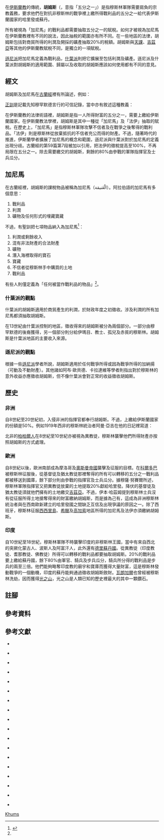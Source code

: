 {{for|利比亞的城鎮|胡姆斯}}
{{伊斯蘭教法學 |經濟}}

在[[伊斯蘭教|伊斯蘭教]]的傳統，'''胡姆斯'''（{{lang-ar|خمس}}，意指「五分之一」）是指穆斯林軍隊需要肩負的宗教義務，要求他們在對抗非穆斯林的戰爭裡上繳所得戰利品的五分之一給代表伊斯蘭國家的哈里發或蘇丹{{cfn|Hiro|y=1989|p=147}}。

所有被視為「加尼馬」的戰利品都需要抽取五分之一的賦稅。如何才被視為加尼馬在伊斯蘭教裡有不同的說法，因此抽稅的範圍亦有所不同。在一些地區的法律，胡姆斯包括對商貿所得的利潤及開採的礦產抽取20%的稅額{{cfn|Tusi|y=2008|p=148}}。胡姆斯與[[天課|天課]]、[[吉茲亞|吉茲亞]]等其他的伊斯蘭教賦稅不同，是獨立的一項賦稅。

[[遜尼派|遜尼派]]把加尼馬定義為戰利品，[[什葉派|什葉派]]則把它擴展至包括利潤及礦產{{cfn|Sachedina|y=1980|pp=275-289}}。遜尼派及什葉派對胡姆斯的適用範圍、歸屬以及收取的胡姆斯應該如何使用都有不同的意見{{cfn|McGee|y=2011|p=183}}。

== 經文 ==

胡姆斯及加尼馬在[[古蘭經|古蘭經]]裡有所論述，例如：

{{quotation|他們問你戰利品（應該歸誰），你說：「戰利品應該歸真主和使者，你們應該敬畏真主，應該調停你們的紛爭，應當服從真主及其使者，如果你們是信士。」|《[[古蘭經|古蘭經]]》 8：1{{cfn|馬堅|y=1981|p=131}}}}

{{quotation|你告訴不信道的人們：如果他們停止戰爭，那末，他們以往的罪惡將蒙赦宥；如果他們執迷不悟，那末，古人的常道已經逝去了。你們要與他們戰鬥，直到迫害消除，一切宗教全為真主；如果他們停戰，那末，真主確是明察他們的行為的……你們應當知道：你們所獲得的戰利品，無論是甚麼，都應當以五分之一歸真主、使者、至親、孤兒、赤貧、旅客，如果你們確信真主和兩軍交鋒而真偽判分之日，我所啟示我的僕人的迹象。真主對萬事確是全能的。|《[[古蘭經|古蘭經]]》 8：38－41{{cfn|馬堅|y=1981|p=134}}}}

[[聖訓術語|正訓]]是記載先知穆罕默德言行的可信記錄，當中亦有敘述這種教義：

{{quotation|伊本·阿拔斯轉述：阿卜杜·蓋斯部族的代表團來覲見使者，說：「主的使者啊！我們是從拉比阿部族來的。在我們和你之間有穆達爾部族的逆徒隔着，因此我們只能在禁月中才能夠來見你。請你給我們一些指導吧！我們持守之，並教給沒來到來的那些人。」使者說：「我命令你們四件事，禁止你們四件事。我命令你們：信仰主，即見證萬物非主，唯有主（使者說時還彎了一下手指）；履行拜功；完納天課；封賴買丹月的齋，並把獲得的戰利品中的五分之一交予主……」|《[[布哈里聖訓|布哈里聖訓]]》 4：53：327<ref group="參">{{cite web|url=http://islamhk.com/Bukhari_Online/Bukhari_Online.aspx|title=五分之一制|last=康有璽|publisher=Islamhk|language=zh-hans|accessdate=4 May 2015|archive-url=https://web.archive.org/web/20150503043225/http://islamhk.com/Bukhari_Online/Bukhari_Online.aspx|archive-date=2015-05-03|dead-url=yes}}</ref>}}

{{quotation|當安拉使者委派任何人作為軍隊的首領或隊長的時候，他會特別告誡他們要敬畏真主，並善待與他們一起並肩作戰的穆斯林。他說：以安拉之名及安拉之道戰鬥，與不信安拉的人們戰鬥，發動聖戰，不要侵吞戰利品、不要背棄諾言、不要殘害屍體、不要殺害兒童。當你遇到信仰多神教的敵人，請他們做三件事。如果他們做到其中一件事，請你接納並保持克制，不要傷害他們。請他們信仰伊斯蘭教，如果他們應允，接納他們，不要與他們戰鬥，然後請他們遷移到穆斯林的地方，告訴他們如果他們照辦，他們可以享有穆斯林的所有權利和義務。如果他們不願意遷移，他們就是貝都因穆斯林，就像其他穆斯林一樣都是安拉的信徒，但他們不會分得戰利品或法伊，除非他們與穆斯林一起與不信者作戰。如果他們拒不信仰伊斯蘭教，向他們徵收吉茲亞，如果他們同意，請接納，不要動手。如果他們拒絕，向安拉請求幫助，與他們戰鬥。|《[[穆斯林聖訓實錄|穆斯林聖訓實錄]]》 19：4294{{cfn|Mundhiri|y=2000|p=563}}}}

在伊斯蘭教的法律術語裡，胡姆斯是指一人所得財富的五分之一，需要上繳給伊斯蘭國家。在伊斯蘭教法學裡，胡姆斯是其中一種從「加尼馬」及「法伊」抽取的賦稅。在歷史上，「加尼馬」是指穆斯林軍隊攻擊不信者及在戰爭之後奪得的戰利品。「法伊」則是穆斯林從放棄抵抗的不信者充公而得的財產。不過，隨著時代的推進，伊斯蘭學者擴展了加尼馬的概念和範圍，遜尼派與什葉派對於加尼馬的定義出現分歧。古蘭經的第59篇第7段被加以引用，把法伊的徵稅提高至100%，不再局限在五分之一。除去需要繳交的胡姆斯，剩餘的80%由參戰的軍隊指揮官及士兵瓜分{{cfn|Swarup|y=2002|pp=109-112}}。

== 加尼馬 ==

在古蘭經裡，胡姆斯的課稅物品被稱為加尼馬（الْغَنيمَة）。阿拉伯語的加尼馬有多個意思：

# 戰利品
# 利潤
# 礦物及任何形式的埋藏寶藏

不過，有聖訓把七項物品納入為加尼馬<ref group="參" name="Al Islam">{{cite web|url=http://www.al-islam.org/khums-islamic-tax-sayyid-muhammad-rizvi/khums-quran-history|title=Khums In The Qur'an & History|publisher=Al Islam|language=en|accessdate=4 May 2015|archive-date=2021-01-16|archive-url=https://web.archive.org/web/20210116082904/https://www.al-islam.org/khums-islamic-tax-sayyid-muhammad-rizvi/khums-quran-history|dead-url=no}}</ref>：

# 利潤或剩餘收入
# 混有非法財產的合法財產
# 礦物
# 潛入海裡取得的寶石
# 寶藏
# 不信者從穆斯林手中購買的土地
# 戰利品

有些人則僅定義為「任何被當作戰利品的物品」<ref group="參" name="Al Islam"/>。

=== 什葉派的觀點 ===

什葉派的胡姆斯適用於商貿產生的利潤，於財政年度之初徵收。涉及利潤的所有加尼馬都須抽取胡姆斯。

在13世紀由什葉派控制的地區，徵收得來的胡姆斯被分為兩個部分。一部分由穆罕默德的後裔獲得，另一個部分則分給伊瑪目、教士、孤兒及赤貧的穆斯林{{cfn|Esposito|y=2004|p=174}}。胡姆斯是什葉派地區的主要收入來源。

=== 遜尼派的觀點 ===

根據一些[[遜尼派|遜尼派]]學者所說，胡姆斯適用於任何戰爭所得或因為戰爭所得的加納揚（可動及不動財產）。其他諸如阿布·歐貝德、卡拉達維等學者則指出對於穆斯林的意外收益亦應徵收胡姆斯，但不像什葉派會對正常的收益徵收胡姆斯{{cfn|McGee|y=2011|p=181}}。

== 歷史 ==

=== 非洲 ===

自8世紀至20世紀初，入侵非洲的指揮官都奉行胡姆斯。不過，上繳給伊斯蘭國家的份額是50%。例如1919年西非的穆斯林統治者阿曼·亞吉在他的日記裡寫道：

{{quotation|我襲擊了羅瓦的異教徒，獲得50頭牛及33名奴隸。除去胡姆斯之後，我們獲得17名奴隸及25頭牛。|阿曼·亞吉{{cfn|Fisher|y=2001|pp=49-51}}}}

北非的[[柏柏爾人|柏柏爾人]]在8世紀至10世紀亦被視為異教徒，穆斯林襲擊他們所得財產亦按照胡姆斯的方式處理{{cfn|Makdisi|y=1965|pp=33-34}}。

=== 歐洲 ===

自8世紀以後，歐洲南部成為摩洛哥及[[奧斯曼帝國|奧斯曼帝國]]襲擊及征服的目標。在[[後倭馬亞王朝|科爾多巴]]被穆斯林征服後，從基督徒及猶太教徒那裡奪得的所有可以轉移的五分之一戰利品都被移送到國庫，餘下部分則由參戰的指揮官及士兵瓜分{{cfn|Scales|y=1993|pp=56-60、119-147}}。據穆薩·努賽爾所述，穆斯林軍隊指揮官又把異教徒放棄的土地提取20%獻給哈里發{{cfn|Scales|y=1993|pp=56-60、119-147}}。降伏的基督徒及猶太教徒須就他們擁有的土地繳交[[吉茲亞|吉茲亞]]。不過，伊本·哈茲姆提到穆斯林士兵沒有從征服所得土地搶奪得來的財富繳納胡姆斯，而是據為己有{{cfn|Scales|y=1993|pp=56-60、119-147}}，這成為非洲穆斯林統治者與在西南歐新建立的哈里發國之間缺乏互信及出現爭議的原因之一{{cfn|Clarke|y=2012|pp=42-49、131-137}}。除了西班牙，穆斯林征服[[西西里島|西西里島]]、[[希臘|希臘]]及[[高加索|高加索]]地區所得的加尼馬及法伊亦須繳納胡姆斯{{cfn|Johns|y=2002|p=27}}。

=== 印度 ===

自10世紀至18世紀，穆斯林軍隊不時襲擊印度的非穆斯林王國，當中有來自西北的突厥化蒙古人、波斯人及阿富汗人，此外還有[[德里蘇丹國|德里蘇丹國]]。從異教徒（印度教徒、耆那教徒、佛教徒）所得可以轉移的戰利品都要抽取胡姆斯{{cfn|Kumar|y=2007|pp=176-179}}。20%的戰利品要上繳給蘇丹國，餘下80%由軍官、騎兵及步兵瓜分，騎兵所分得的戰利品是步兵的兩至三倍{{cfn|Agarwal|y=2010|pp=66-67}}。他們能夠略奪印度教的廟宇和寶庫而獲得大量財富，這是穆斯林發動戰爭的一個動機，印度的蘇丹能夠通過徵收胡姆斯斂財{{cfn|Fanselow|y=1989|pp=264-289}}{{cfn|Chandra|y=2007|pp=62-63}}。[[瓦朗加爾|瓦朗加爾]]也曾經被穆斯林洗劫，因而獲得[[光之山|光之山]]，光之山是人類已知的歷史裡最大的其中一顆鑽石{{cfn|Gopal|y=1994|p=46}}。

== 註腳 ==
{{reflist|2}}

== 參考資料 ==
<references group="參"/>

== 參考文獻 ==
{{refbegin}}

*{{en}}{{Citation
|last=Hiro
|first=Dilip
|title=Holy wars: the rise of Islamic fundamentalism 
|publisher=Routledge
|date=1989
}}

*{{en}}{{Citation
|last=Tusi
|first=Muhammud ibn al-Hasan
|title=Concise Description of Islamic Law and Legal Opinions
|publisher=Concise Description of Islamic Law and Legal Opinions
|date=2008
|isbn=1904063292
}}

*{{en}}{{Citation
|last=Sachedina
|first=Abdulaziz
|title=Al-Khums: The Fifth in the Imāmī Shīʿī Legal System
|journal=Journal of Near Eastern Studies
|issue=4
|date=1980
|pages=275-289
}}

*{{en}}{{Citation
|last=McGee
|first=Robert W.
|title=The Ethics of Tax Evasion: Perspectives in Theory and Practice
|publisher=Springer Science & Business Media
|date=2011
|isbn=1461412862
}}

*{{zh-hans}}{{Citation
|last=馬堅
|title=古蘭經
|publisher=中國社會科學出版社
|date=1981
}}

*{{en}}{{Citation
|last=Mundhiri
|first=Al Hafiz Zakiuddin Abdul Azim Al
|title=The Translation of the Meanings of Summarized Sahih Muslim
|publisher=Darussalam
|date=2000
|isbn=9960899608
}}

*{{en}}{{Citation
|last=Swarup
|first=Ram
|title=Understanding the Hadith: The Sacred Traditions of Islam
|publisher=Prometheus Books
|date=2002
|isbn=1591020174
}}

*{{en}}{{Citation
|last=Esposito
|first=John L.
|title=The Oxford Dictionary of Islam
|publisher=Oxford University Press
|date=2004
|isbn=0195125592
}}

*{{en}}{{Citation
|last=Fisher
|first=Humphrey J.
|title=Slavery in the History of Muslim Black Africa
|publisher=NYU Press
|date=2001
|isbn=0814727166
}}

*{{en}}{{Citation
|last=Makdisi
|first=George
|title=Arabic and Islamic Studies in Honor of Hamilton A. R. Gibb
|publisher=Brill Archive
|date=1965
}}

*{{en}}{{Citation
|last=Scales
|first=Peter C.
|title=The Fall of the Caliphate of Córdoba: Berbers and Andalusis in Conflict
|publisher=BRILL
|date=1993
|isbn=9004098682
}}

*{{en}}{{Citation
|last=Clarke
|first=Nicola
|title=The Muslim Conquest of Iberia: Medieval Arabic Narratives
|publisher=Routledge
|date=2012
|isbn=0415673208
}}

*{{en}}{{Citation
|last=Johns
|first=Jeremy
|title=Arabic Administration in Norman Sicily: The Royal Diwan
|publisher=Cambridge University Press
|date=2002
|isbn=1139440195
}}

*{{en}}{{Citation
|last=Kumar
|first=Sunil
|title=The emergence of the Delhi Sultanate, 1192-1286
|publisher=Permanent Black
|date=2007
|isbn=8178241471
}}

*{{en}}{{Citation
|last=Agarwal
|first=Sanjay
|title=Daan and Other Giving Traditions in India: The Forgotten Pot of Gold
|publisher=AccountAid India
|date=2010
|isbn=8191085402
}}

*{{en}}{{Citation
|last=Fanselow
|first=Frank
|title=Muslim society in Tamil Nadu (India): an historical perspective
|journal=Journal Institute of Muslim Minority Affairs
|volume=10
|issue=1
|date=1989
|pages=264-289
}}

*{{en}}{{Citation
|last=Chandra
|first=Satish 
|title=Medieval India-From Sultanat To The Mughals -Delhi Sultanat (1206-1526)
|publisher=Har-Anand Publications Pvt. Limited
|date=2007
|isbn=8124112673
}}

*{{en}}{{Citation
|last=Gopal
|first=Ram 
|title=Hindu Culture During and After Muslim Rule: Survival and Subsequent Challenges
|publisher=M.D. Publications Pvt. Ltd.
|date=1994
|isbn=8185880263
}}

{{refend}}

[[Category:天課|Khums]]